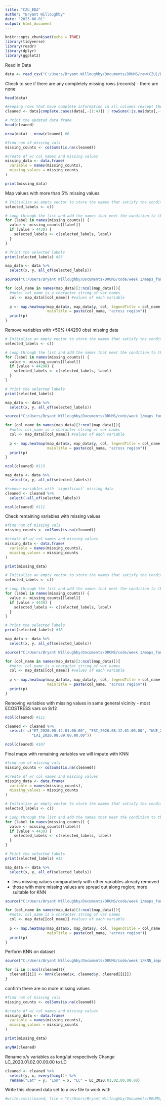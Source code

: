 ---
title: "CZU_EDA"
author: "Bryant Willoughby"
date: "2023-08-01"
output: html_document
---

```{r setup, include=FALSE}
knitr::opts_chunk$set(echo = TRUE)
library(tidyverse)
library(readr)
library(dplyr)
library(ggplot2)
```

Read in Data 

```{r}
data <- read_csv("C:/Users/Bryant Willoughby/Documents/DRUMS/raw(CZU)/Final Data Sets/prefire_czu_fulldata.csv")

```
Check to see if there are any completely missing rows (records)
- there are none
```{r}
head(data)

#keeping rows that have complete information in all columns (except the first four) or have at least one non-missing value in any of the columns (excluding the first four columns).
cleaned <- data[complete.cases(data[,-(1:4)]) | rowSums(!is.na(data[,-(1:4)])) > 0, ]

# Print the updated data frame
head(cleaned)

nrow(data) - nrow(cleaned) #0
```

```{r}
#find num of missing vals
missing_counts <- colSums(is.na(cleaned))

#create df w/ col names and missing values 
missing_data <- data.frame(
  variable = names(missing_counts), 
  missing_values = missing_counts
)

print(missing_data)

```

Map values with more than 5% missing values 
```{r}
# Initialize an empty vector to store the names that satisfy the condition
selected_labels <- c()

# Loop through the list and add the names that meet the condition to the vector
for (label in names(missing_counts)) {
  value <- missing_counts[[label]]
  if (value > 4430) {
    selected_labels <- c(selected_labels, label)
  }
}

# Print the selected labels
print(selected_labels) #26
```

```{r}
map_data <- data %>%
  select(x, y, all_of(selected_labels))

```

```{r}
source("C:/Users/Bryant Willoughby/Documents/DRUMS/code/week 1/maps_function.R")

for (col_name in names(map_data)[3:ncol(map_data)]){
  #note: col_name is a character string of var names
  col <- map_data[[col_name]] #values of each variable 
  
  p <- map.heatmap(map_data$x, map_data$y, col, legendTitle = col_name, 
                   mainTitle = paste(col_name, "across region"))
  print(p)
}

```

Remove variables with >50% (44290 obs) missing data 
```{r}
# Initialize an empty vector to store the names that satisfy the condition
selected_labels <- c()

# Loop through the list and add the names that meet the condition to the vector
for (label in names(missing_counts)) {
  value <- missing_counts[[label]]
  if (value > 44290) {
    selected_labels <- c(selected_labels, label)
  }
}

# Print the selected labels
print(selected_labels)
```
```{r}
map_data <- data %>%
  select(x, y, all_of(selected_labels))

```

```{r}
source("C:/Users/Bryant Willoughby/Documents/DRUMS/code/week 1/maps_function.R")

for (col_name in names(map_data)[3:ncol(map_data)]){
  #note: col_name is a character string of var names
  col <- map_data[[col_name]] #values of each variable 
  
  p <- map.heatmap(map_data$x, map_data$y, col, legendTitle = col_name, 
                   mainTitle = paste(col_name, "across region"))
  print(p)
}

```


```{r}
ncol(cleaned) #119

map_data <- data %>%
  select(x, y, all_of(selected_labels))

#remove variables with 'significant' missing data 
cleaned <- cleaned %>%
  select(-all_of(selected_labels))

ncol(cleaned) #111

```

Check remaining variables with missing values 
```{r}
#find num of missing vals
missing_counts <- colSums(is.na(cleaned))

#create df w/ col names and missing values 
missing_data <- data.frame(
  variable = names(missing_counts), 
  missing_values = missing_counts
)

print(missing_data)

```

```{r}
# Initialize an empty vector to store the names that satisfy the condition
selected_labels <- c()

# Loop through the list and add the names that meet the condition to the vector
for (label in names(missing_counts)) {
  value <- missing_counts[[label]]
  if (value > 4430) {
    selected_labels <- c(selected_labels, label)
  }
}

# Print the selected labels
print(selected_labels) #18
```

```{r}
map_data <- data %>%
  select(x, y, all_of(selected_labels))

```

```{r}
source("C:/Users/Bryant Willoughby/Documents/DRUMS/code/week 1/maps_function.R")

for (col_name in names(map_data)[3:ncol(map_data)]){
  #note: col_name is a character string of var names
  col <- map_data[[col_name]] #values of each variable 
  
  p <- map.heatmap(map_data$x, map_data$y, col, legendTitle = col_name, 
                   mainTitle = paste(col_name, "across region"))
  print(p)
}

```

Removing variables with missing values in same general vicinity 
- most ECOSTRESS vars on 8/12 
```{r}
ncol(cleaned) #111

cleaned <- cleaned %>%
  select(-c("ET_2020.08.12.01.00.00", "ESI_2020.08.12.01.00.00", "WUE_2020.08.12.01.00.00", 
            "LAI_2020.08.09.00.00.00"))

ncol(cleaned) #107
```

Final maps with remaining variables we will impute with KNN
```{r}
#find num of missing vals
missing_counts <- colSums(is.na(cleaned))

#create df w/ col names and missing values 
missing_data <- data.frame(
  variable = names(missing_counts), 
  missing_values = missing_counts
)
```

```{r}
# Initialize an empty vector to store the names that satisfy the condition
selected_labels <- c()

# Loop through the list and add the names that meet the condition to the vector
for (label in names(missing_counts)) {
  value <- missing_counts[[label]]
  if (value > 4430) {
    selected_labels <- c(selected_labels, label)
  }
}

# Print the selected labels
print(selected_labels) #15
```

```{r}
map_data <- data %>%
  select(x, y, all_of(selected_labels))

```

- less missing values comparatively with other variables already removed
- those with more missing values are spread out along region; more suitable for KNN
```{r}
source("C:/Users/Bryant Willoughby/Documents/DRUMS/code/week 1/maps_function.R")

for (col_name in names(map_data)[3:ncol(map_data)]){
  #note: col_name is a character string of var names
  col <- map_data[[col_name]] #values of each variable 
  
  p <- map.heatmap(map_data$x, map_data$y, col, legendTitle = col_name, 
                   mainTitle = paste(col_name, "across region"))
  print(p)
}

```


Perform KNN on dataset
```{r}
source("C:/Users/Bryant Willoughby/Documents/DRUMS/code/week 1/KNN_imputation_function.R")

for (i in 5:ncol(cleaned)){
  cleaned[[i]] <- knn(cleaned$x, cleaned$y, cleaned[[i]])
}

```

confirm there are no more missing values 
```{r}
#find num of missing vals
missing_counts <- colSums(is.na(cleaned))

#create df w/ col names and missing values 
missing_data <- data.frame(
  variable = names(missing_counts), 
  missing_values = missing_counts
)

print(missing_data)

anyNA(cleaned)

```

Rename x/y variables as long/lat respectively
Change LC_2020.01.02.00.00.00 to LC 
```{r}
cleaned <- cleaned %>%
  select(y, x, everything()) %>%
  rename("Lat" = y, "Lon" = x, "LC" = LC_2020.01.02.00.00.00)

```


Write this cleaned data set to a csv file to work with
```{r}
#write.csv(cleaned, file = "C:/Users/Bryant Willoughby/Documents/DRUMS/raw(CZU)/Final Data Sets/prefire_czu_finaldata.csv", row.names = F)
          
```









